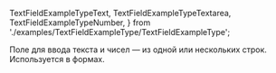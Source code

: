   TextFieldExampleTypeText,
  TextFieldExampleTypeTextarea,
  TextFieldExampleTypeNumber,
} from './examples/TextFieldExampleType/TextFieldExampleType';

Поле для ввода текста и чисел — из одной или нескольких строк. Используется в формах.

<TextFieldExampleTypeText />
<TextFieldExampleTypeTextarea />
<TextFieldExampleTypeNumber />
